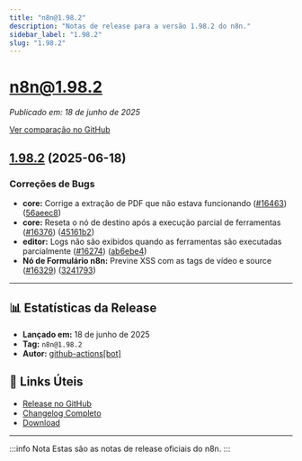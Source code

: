 ---
title: "n8n@1.98.2"
description: "Notas de release para a versão 1.98.2 do n8n."
sidebar_label: "1.98.2"
slug: "1.98.2"
---

# n8n@1.98.2

*Publicado em: 18 de junho de 2025*

[Ver comparação no GitHub](https://github.com/n8n-io/n8n/compare/release/1.98.2...n8n@1.98.2)

## [1.98.2](https://github.com/n8n-io/n8n/compare/n8n@1.98.1...n8n@1.98.2) (2025-06-18)

### <ion-icon name="bug-outline"></ion-icon> Correções de Bugs

* **core:** Corrige a extração de PDF que não estava funcionando ([#16463](https://github.com/n8n-io/n8n/issues/16463)) ([56aeec8](https://github.com/n8n-io/n8n/commit/56aeec80e03925509a0a5df62916f50d2b03a44d))
* **core:** Reseta o nó de destino após a execução parcial de ferramentas ([#16376](https://github.com/n8n-io/n8n/issues/16376)) ([45161b2](https://github.com/n8n-io/n8n/commit/45161b24e8bca668b301059eaf48a541a11f466d))
* **editor:** Logs não são exibidos quando as ferramentas são executadas parcialmente ([#16274](https://github.com/n8n-io/n8n/issues/16274)) ([ab6ebe4](https://github.com/n8n-io/n8n/commit/ab6ebe44d0e247de900f4a72ef22b411ca134c1b))
* **Nó de Formulário n8n:** Previne XSS com as tags de vídeo e source ([#16329](https://github.com/n8n-io/n8n/issues/16329)) ([3241793](https://github.com/n8n-io/n8n/commit/3241793a8a2ab809202032fe5ce2fda75cae329c))

---

## 📊 Estatísticas da Release

* **Lançado em:** 18 de junho de 2025
* **Tag:** `n8n@1.98.2`
* **Autor:** [github-actions[bot]](https://github.com/apps/github-actions)

## 🔗 Links Úteis

* [Release no GitHub](https://github.com/n8n-io/n8n/releases/tag/n8n%401.98.2)
* [Changelog Completo](https://github.com/n8n-io/n8n/compare/release/1.98.2...n8n@1.98.2)
* [Download](https://api.github.com/repos/n8n-io/n8n/tarball/n8n@1.98.2)

---

:::info Nota
Estas são as notas de release oficiais do n8n.
:::
